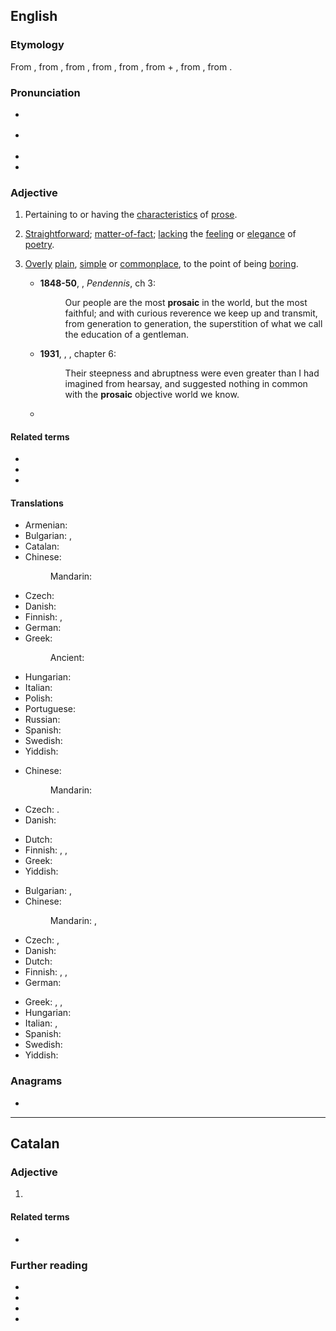 ==English==
{{was wotd|2009|April|16}}

===Etymology===
From {{der|en|frm|prosaïque}}, from {{der|en|ML.|prosaicus||in prose}}, from {{der|en|la|prosa||prose}}, from {{m|la|prorsus||straightforward, in prose}}, from {{der|en|itc-ola|provorsus||straight ahead}}, from {{m|la|pro-||forward}} + {{m|la|vorsus||turned}}, from {{m|la|vertō||to turn}}, from {{der|en|ine-pro|*wer-||to turn, to bend}}.

===Pronunciation===
* {{a|UK}} {{IPA|en|/pɹəʊˈzeɪ.ɪk/}}
* {{a|US}} {{IPA|en|/pɹoʊˈzeɪ.ɪk/}}
* {{audio|en|en-us-prosaic.ogg|Audio (US)}}
* {{rhymes|en|eɪɪk|s=3}}

===Adjective===
{{en-adj}}

# Pertaining to or having the [[characteristic]]s of [[prose]].
#: {{ant|en|poetic}}
#: {{ux|en|The tenor of Eliot's '''prosaic''' work differs greatly from that of his poetry.}}
# {{lb|en|of writing or speaking}} [[straightforward|Straightforward]]; [[matter-of-fact]]; [[lacking]] the [[feeling]] or [[elegance]] of [[poetry]].
#: {{ux|en|I was simply making the '''prosaic''' point that we are running late.}}
# {{lb|en|main usage|usually of writing or speaking but also [[figurative]]}} [[overly|Overly]] [[plain]], [[simple]] or [[commonplace]], to the point of being [[boring]].
#: {{syn|en|humdrum|dull|unimaginative|Thesaurus:boring}}
#: {{ux|en|His account of the incident was so '''prosaic''' that I nodded off while reading it.}}
#: {{ux|en|She lived a '''prosaic''' life.}}
#* '''1848-50''', {{w|William Makepeace Thackeray}}, ''Pendennis'', ch 3:
#*: Our people are the most '''prosaic''' in the world, but the most faithful; and with curious reverence we keep up and transmit, from generation to generation, the superstition of what we call the education of a gentleman.
#* '''1931''', {{w|H. P. Lovecraft}}, ''{{w|The Whisperer in Darkness}}'', chapter 6:
#*: Their steepness and abruptness were even greater than I had imagined from hearsay, and suggested nothing in common with the '''prosaic''' objective world we know.
#* {{quote-journal|en|author=Daniel Taylor|title=Real Madrid win Champions League as Cristiano Ronaldo double defeats Juv|work={{w|The Guardian}} (London)|date=3 June 2017|url=https://www.theguardian.com/football/2017/jun/03/juventus-real-madrid-champions-league-final-match-report
|passage=Ultimately, though, the more '''prosaic''' goals carried the greater significance in this contest. Madrid have managed only one clean sheet on their way to winning this competition.}}

====Related terms====
* {{l|en|prosaically}}
* {{l|en|prosaicness}}
* {{l|en|prose}}

====Translations====
{{trans-top|pertaining to or having the characteristics of prose}}
* Armenian: {{t+|hy|արձակ}}
* Bulgarian: {{t+|bg|прозаичен}}, {{t|bg|написан в проза}}
* Catalan: {{t|ca|prosaic}}
* Chinese:
*: Mandarin: {{t|cmn|散文式的}}
* Czech: {{t+|cs|prozaický}}
* Danish: {{t|da|prosaisk}}
* Finnish: {{t+|fi|proosallinen}}, {{t+|fi|proosa|alt=proosa-}}
* German: {{t+|de|prosaisch}}
* Greek: {{t+|el|πεζός|m}}
*: Ancient: {{t|grc|πεζός}}
{{trans-mid}}
* Hungarian: {{t+|hu|prózai}}
* Italian: {{t|it|prosastico}}
* Polish: {{t+|pl|prozaiczny}}
* Portuguese: {{t+|pt|prosaico}}
* Russian: {{t+|ru|прозаический}}
* Spanish: {{t+|es|prosaico}}
* Swedish: {{t+|sv|prosaisk}} {{qualifier|rare}}
* Yiddish: {{t|yi|פּראָזאַיִש}}
{{trans-bottom}}

{{trans-top|straightforward; matter-of-fact; lacking the feeling or elegance of poetry}}
* Chinese:
*: Mandarin: {{t|cmn|平铺直叙的}}
* Czech: {{t+|cs|prozaický}}. {{t|cs|střízlivý}}
* Danish: {{t|da|prosaisk}}
{{trans-mid}}
* Dutch: {{t+|nl|prozaïsch}}
* Finnish: {{t+|fi|proosallinen}}, {{t+|fi|arkipäiväinen}}, {{t+|fi|ikävä}}
* Greek: {{t+|el|πεζός}}
* Yiddish: {{t|yi|פּראָזאַיִש}}
{{trans-bottom}}

{{trans-top|overly plain or simple, to the point of being boring; humdrum}}
* Bulgarian: {{t+|bg|прозаичен}}, {{t+|bg|безинтересен}}
* Chinese:
*: Mandarin: {{t|cmn|沉闷的}}, {{t|cmn|乏味的}}
* Czech: {{t+|cs|všední}}, {{t+|cs|jednotvárný}}
* Danish: {{t|da|prosaisk}}
* Dutch: {{t+|nl|prozaïsch}}
* Finnish: {{t+|fi|proosallinen}}, {{t+|fi|arkipäiväinen}}, {{t+|fi|tylsä}}
* German: {{t+|de|prosaisch}}
{{trans-mid}}
* Greek: {{t+|el|κοινότοπος}}, {{t+|el|πεζός}}, {{t+|el|τετριμμένος}}
* Hungarian: {{t+|hu|prózai}}
* Italian: {{t+|it|prosaico}}, {{t|it|terra terra}}
* Spanish: {{t+|es|prosaico}}
* Swedish: {{t+|sv|prosaisk}}
* Yiddish: {{t|yi|פּראָזאַיִש}}
{{trans-bottom}}

===Anagrams===
* {{anagrams|en|a=acioprs|Caprios|ipocras|picaros}}

----

==Catalan==

===Adjective===
{{ca-adj}}

# {{l|en|prosaic}}

====Related terms====
* {{l|ca|prosa}}

===Further reading===
* {{R:IEC2}}
* {{R:GDLC}}
* {{R:DNV}}
* {{R:DCVB}}